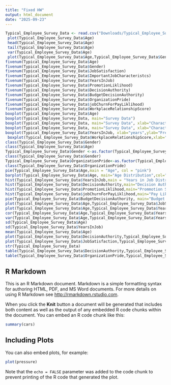 ```yaml
---
title: "Fixed HW"
output: html_document
date: "2025-09-23"
---
```


```r
Typical_Employee_Survey_Data <- read.csv("Downloads/Typical_Employee_Survey_Data.csv")
 plot(Typical_Employee_Survey_Data$Age)
 head(Typical_Employee_Survey_Data$Age)
 tail(Typical_Employee_Survey_Data$Age)
 var(Typical_Employee_Survey_Data$Age)
 plot(Typical_Employee_Survey_Data$Age,Typical_Employee_Survey_Data$Gender)
fivenum(Typical_Employee_Survey_Data$Age)
fivenum(Typical_Employee_Survey_Data$Gender)
fivenum(Typical_Employee_Survey_Data$JobSatisfaction)
fivenum(Typical_Employee_Survey_Data$ImportantJobCharacteristcs)
fivenum(Typical_Employee_Survey_Data$YearsInJob)
fivenum(Typical_Employee_Survey_Data$PromotionLiklihood)
fivenum(Typical_Employee_Survey_Data$DecisionAuthority)
fivenum(Typical_Employee_Survey_Data$BudgetDecisionAuthority)
fivenum(Typical_Employee_Survey_Data$OrganizationPride)
fivenum(Typical_Employee_Survey_Data$jobChurnForPayLiklihood)
fivenum(Typical_Employee_Survey_Data$WorkplaceRelationshipScore)
boxplot(Typical_Employee_Survey_Data$Age)
boxplot(Typical_Employee_Survey_Data, main="Survey Data")
boxplot(Typical_Employee_Survey_Data, main="Survey Data", xlab="Characteristics",ylab="Score")
boxplot(Typical_Employee_Survey_Data, main="Survey Data", xlab="Characteristics",ylab="Score", col = "pink")
boxplot(Typical_Employee_Survey_Data$YearsInJob, xlab="years",ylab="Frequency",col = "purple")
 boxplot(Typical_Employee_Survey_Data$WorkplaceRelationshipScore,xlab="relationship strength", ylab="score",col = "blue")
class(Typical_Employee_Survey_Data$Gender)
class(Typical_Employee_Survey_Data$Age)
Typical_Employee_Survey_Data$Gender <-as.factor(Typical_Employee_Survey_Data$Gender)
class(Typical_Employee_Survey_Data$Gender)
Typical_Employee_Survey_Data$OrganizationPride<-as.factor(Typical_Employee_Survey_Data$OrganizationPride)
class(Typical_Employee_Survey_Data$OrganizationPride)
pie(Typical_Employee_Survey_Data$Age,main = "Age", col = "pink")
barplot(Typical_Employee_Survey_Data$Age, main="Age Distribution",col="red", xlab="People", ylab="Age")
hist(Typical_Employee_Survey_Data$YearsInJob,main = "Years in Job Distribution ", xlab="years", ylab = "frequency",col="green")
hist(Typical_Employee_Survey_Data$DecisionAuthority,main="Decision Authoirty", xlab="Authority",ylab="frequency",col="maroon")
hist(Typical_Employee_Survey_Data$PromotionLiklihood,main="Prommotion Score", xlab="Pride Score",ylab="Frequency",col="turquoise")
hist(Typical_Employee_Survey_Data$jobChurnForPayLiklihood,main="Pay Likelihood",col="lavender")
pie(Typical_Employee_Survey_Data$BudgetDecisionAuthority, main="Budget Authority")
plot(Typical_Employee_Survey_Data$Age,Typical_Employee_Survey_Data$JobSatisfaction)
plot(Typical_Employee_Survey_Data$Age,Typical_Employee_Survey_Data$YearsInJob, main = "Age vs Years in Job", col="pink")
cor(Typical_Employee_Survey_Data$Age,Typical_Employee_Survey_Data$YearsInJob)
var(Typical_Employee_Survey_Data$Age,Typical_Employee_Survey_Data$YearsInJob)
sd(Typical_Employee_Survey_Data$Age)
sd(Typical_Employee_Survey_Data$YearsInJob)
mean(Typical_Employee_Survey_Data$Age)
plot(Typical_Employee_Survey_Data$DecisionAuthority,Typical_Employee_Survey_Data$PromotionLiklihood,main="Budget Authority vs Prommotion Chances",xlab="decision authority",ylab="Prommotion Chances",col="hotpink")
plot(Typical_Employee_Survey_Data$JobSatisfaction,Typical_Employee_Survey_Data$Age,xlab="Job Satisfaction", ylab="Age", main="Age vs Satisfaction ",col="deeppink")
str(Typical_Employee_Survey_Data)
table(Typical_Employee_Survey_Data$DecisionAuthority,Typical_Employee_Survey_Data$PromotionLiklihood)
table(Typical_Employee_Survey_Data$OrganizationPride,Typical_Employee_Survey_Data$WorkplaceRelationshipScore)

```

## R Markdown

This is an R Markdown document. Markdown is a simple formatting syntax for authoring HTML, PDF, and MS Word documents. For more details on using R Markdown see <http://rmarkdown.rstudio.com>.

When you click the **Knit** button a document will be generated that includes both content as well as the output of any embedded R code chunks within the document. You can embed an R code chunk like this:

```r
summary(cars)
```

## Including Plots

You can also embed plots, for example:

```r
plot(pressure)
```

Note that the `echo = FALSE` parameter was added to the code chunk to prevent printing of the R code that generated the plot.
